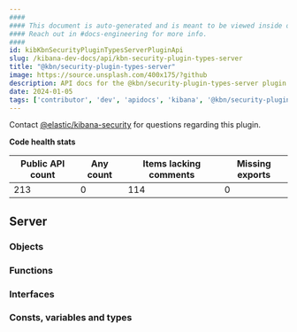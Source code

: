 ```yaml
---
####
#### This document is auto-generated and is meant to be viewed inside our experimental, new docs system.
#### Reach out in #docs-engineering for more info.
####
id: kibKbnSecurityPluginTypesServerPluginApi
slug: /kibana-dev-docs/api/kbn-security-plugin-types-server
title: "@kbn/security-plugin-types-server"
image: https://source.unsplash.com/400x175/?github
description: API docs for the @kbn/security-plugin-types-server plugin
date: 2024-01-05
tags: ['contributor', 'dev', 'apidocs', 'kibana', '@kbn/security-plugin-types-server']
---
```




Contact [@elastic/kibana-security](https://github.com/orgs/elastic/teams/kibana-security) for questions regarding this plugin.

**Code health stats**

| Public API count  | Any count | Items lacking comments | Missing exports |
|-------------------|-----------|------------------------|-----------------|
| 213 | 0 | 114 | 0 |

## Server

### Objects
<DocDefinitionList data={kbnSecurityPluginTypesServerObj.server.objects}/>

### Functions
<DocDefinitionList data={kbnSecurityPluginTypesServerObj.server.functions}/>

### Interfaces
<DocDefinitionList data={kbnSecurityPluginTypesServerObj.server.interfaces}/>

### Consts, variables and types
<DocDefinitionList data={kbnSecurityPluginTypesServerObj.server.misc}/>

